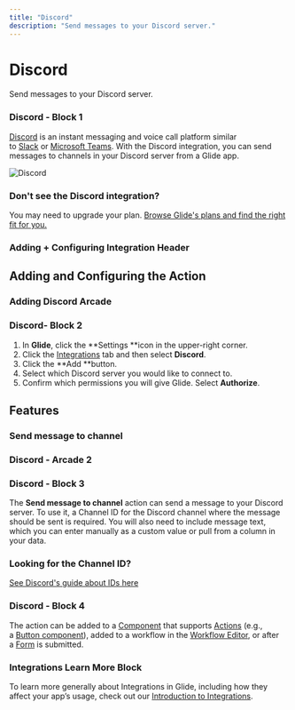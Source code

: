 ```yaml
---
title: "Discord"
description: "Send messages to your Discord server."
---
```


# Discord

Send messages to your Discord server.

### Discord - Block 1

[Discord](https://discord.com/) is an instant messaging and voice call platform similar to [Slack](/slack) or [Microsoft Teams](/microsoft-teams). With the Discord integration, you can send messages to channels in your Discord server from a Glide app.



![Discord](https://images.ctfassets.net/yreygbm72t08/o6B3ZNxrTQxJP0WI8hSKj/e72d660eb826c1e649bc2b31a9e8a57e/CleanShot_2024-10-28_at_10_.45.54_2x.png)





### Don't see the Discord integration?

You may need to upgrade your plan. [Browse Glide's plans and find the right fit for you.](https://www.glideapps.com/pricing)

### Adding + Configuring Integration Header

## Adding and Configuring the Action



### Adding Discord Arcade

### Discord- Block 2

1. In **Glide**, click the **Settings **icon in the upper-right corner.
2. Click the [Integrations](/automation/integrations) tab and then select **Discord**.
3. Click the **Add **button.
4. Select which Discord server you would like to connect to.
5. Confirm which permissions you will give Glide. Select **Authorize**.

## Features

### Send message to channel



### Discord - Arcade 2

### Discord - Block 3

The **Send message to channel** action can send a message to your Discord server. To use it, a Channel ID for the Discord channel where the message should be sent is required. You will also need to include message text, which you can enter manually as a custom value or pull from a column in your data. 

### Looking for the Channel ID?

[See Discord's guide about IDs here](https://support.discord.com/hc/en-us/articles/206346498-Where-can-I-find-my-User-Server-Message-ID-)

### Discord - Block 4

The action can be added to a [Component](/components) that supports [Actions](/actions) (e.g., a [Button component](/button-components)), added to a workflow in the [Workflow Editor](/getting-started/introduction-to-workflows#the-workflow-editor), or after a [Form](/forms) is submitted.

### Integrations Learn More Block

To learn more generally about Integrations in Glide, including how they affect your app’s usage, check out our [Introduction to Integrations](/automation/integrations).

